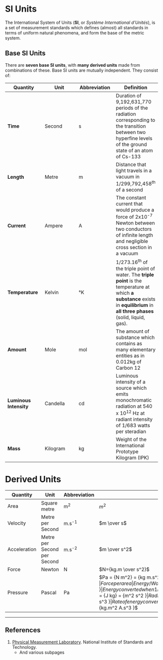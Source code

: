 # SI Units


The International System of Units (**SI**, or *Système International d'Unités*), is a set of  measurement standards which defines (almost) all standards in terms of uniform natural phenomena, and form the base of the metric system. 

## Base SI Units

There are **seven base SI units**, with **many derived units** made from combinations of these. Base SI units are mutually independent. They consist of:

|Quantity|Unit|Abbreviation|Definition|
|--|--|--|--|
|**Time**|Second|s|Duration of 9,192,631,770 periods of the radiation corresponding to the transition between two hyperfine levels of the ground state of an atom of Cs-133
|**Length**|Metre|m|Distance that light travels in a vacuum in  1/299,792,458^th^ of a second
|**Current**|Ampere|A|The constant current that would produce a force of 2x10^-7^ Newton between two conductors of infinite length and negligible cross section in a vacuum
|**Temperature**|Kelvin|°K|1/273.16^th^ of the triple point of water. The **triple point** is the temperature at which **a substance** exists in **equilibrium** in **all three phases** (solid, liquid, gas).
|**Amount**|Mole|mol|The amount of substance which contains as many elementary entities as in 0.012kg of Carbon 12
|**Luminous Intensity**|Candella|cd|Luminous intensity of a source which emits monochromatic radiation at 540 x 10^12^ Hz at radiant intensity of 1/683 watts per steradian
|**Mass**|Kilogram|kg|Weight of the International Prototype Kilogram (IPK)

# Derived Units

|Quantity|Unit|Abbreviation|Conversion to Base SI Units|Definition|
|--|--|--|--|
|Area|Square metre|m^2^|$m^2$||
|Velocity|Metre per Second|m.s^-1^|$m \over s$||
|Acceleration|Metre per Second per Second|m.s^-2^|$m \over s^2$||
|Force|Newton|N|$N={kg.m \over s^2}$|Force required to accelerate 1kg at 1m.s^-2^
|Pressure|Pascal|Pa|$Pa = {N \over m^2} = {kg \over m.s^2} $|Force per area
|Energy/Work/Quantity of Heat|Joule|J|$J = N.m = {kg.m^2 \over s^2 }$|Energy converted when 1N is applied to 1kg over 1m
|Dose Equivalence|Sievert|Sv|$Sv = {J \over kg} = {m^2 \over s^2 }$|Radiation dose per mass
|Power|Watt|W|$W = {J \over s} = {kg.m^2 \over s^3 }$|Rate of energy conversion per second
|Electromotive Force|Volt|V|$V = {W \over A} = {kg.m^2 \over A.s^3 }$|Measure of electrical potential energy

---
## References

1. [Physical Measurement Laboratory](http://physics.nist.gov/). National Institute of Standards and Technology.
    * And various subpages